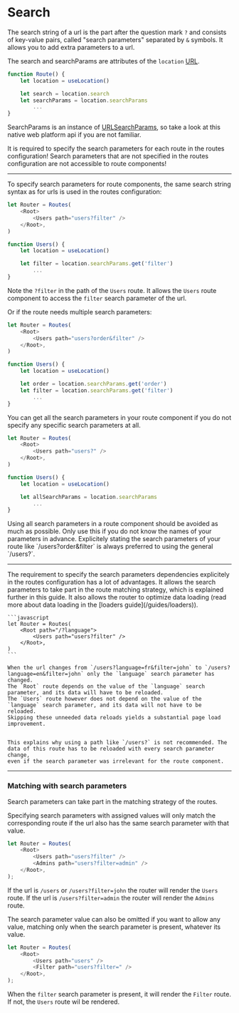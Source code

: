 # Search

<Note>

The search string of a url is the part after the question mark `?` and consists of key-value pairs, called "search parameters" separated by `&` symbols.
It allows you to add extra parameters to a url.

</Note>

The search and searchParams are attributes of the `location` [URL](https://developer.mozilla.org/en-US/docs/Web/API/URL).

```javascript
function Route() {
	let location = useLocation()

	let search = location.search
	let searchParams = location.searchParams
		...
}
```

SearchParams is an instance of [URLSearchParams](https://developer.mozilla.org/en-US/docs/Web/API/URLSearchParams), so take a look at this native web platform api if you are not familiar.

<Warning>

It is required to specify the search parameters for each route in the routes configuration!
Search parameters that are not specified in the routes configuration are not accessible to route components!

</Warning>

<hr />

To specify search parameters for route components, the same search string syntax as for urls is used in the routes configuration:

```javascript
let Router = Routes(
	<Root>
		<Users path="users?filter" />
	</Root>,
)

function Users() {
	let location = useLocation()

	let filter = location.searchParams.get('filter')
		...
}
```

Note the `?filter` in the path of the `Users` route. It allows the `Users` route component to access the `filter` search parameter of the url.

Or if the route needs multiple search parameters:

```javascript
let Router = Routes(
	<Root>
		<Users path="users?order&filter" />
	</Root>,
)

function Users() {
	let location = useLocation()

	let order = location.searchParams.get('order')
	let filter = location.searchParams.get('filter')
		...
}
```

You can get all the search parameters in your route component if you do not specify any specific search parameters at all.

```javascript
let Router = Routes(
	<Root>
		<Users path="users?" />
	</Root>,
)

function Users() {
	let location = useLocation()

	let allSearchParams = location.searchParams
		...
}
```

<Warning>
	Using all search parameters in a route component should be avoided as much as
	possible. Only use this if you do not know the names of your parameters in
	advance. Explicitely stating the search parameters of your route like
	`/users?order&filter` is always preferred to using the general `/users?`.
</Warning>

<hr />

<Info>
	The requirement to specify the search parameters dependencies explicitely in the routes configuration has a lot of advantages.
	It allows the search parameters to take part in the route matching strategy, which is explained further in this guide.
	It also allows the router to optimize data loading (read more about data loading in the [loaders guide](/guides/loaders)).
		
	```javascript
	let Router = Routes(
		<Root path="/?language">
			<Users path="users?filter" />
		</Root>,
	)
    ```

    When the url changes from `/users?language=fr&filter=john` to `/users?language=en&filter=john` only the `language` search parameter has changed.
    The `Root` route depends on the value of the `language` search parameter, and its data will have to be reloaded.
    The `Users` route however does not depend on the value of the `language` search parameter, and its data will not have to be reloaded.
    Skipping these unneeded data reloads yields a substantial page load improvement.


    This explains why using a path like `/users?` is not recommended. The data of this route has to be reloaded with every search parameter change,
    even if the search parameter was irrelevant for the route component.

</Info>

<hr />

### Matching with search parameters

Search parameters can take part in the matching strategy of the routes.

Specifying search parameters with assigned values will only match the corresponding route if the url also has the same search parameter with that value.

```javascript
let Router = Routes(
	<Root>
		<Users path="users?filter" />
		<Admins path="users?filter=admin" />
	</Root>,
);
```

If the url is `/users` or `/users?filter=john` the router will render the `Users` route. If the url is `/users?filter=admin` the router will render the `Admins` route.

The search parameter value can also be omitted if you want to allow any value, matching only when the search parameter is present, whatever its value.

```javascript
let Router = Routes(
	<Root>
		<Users path="users" />
		<Filter path="users?filter=" />
	</Root>,
);
```

When the `filter` search parameter is present, it will render the `Filter` route. If not, the `Users` route wil be rendered.
